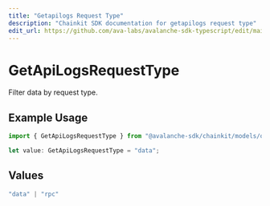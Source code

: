 ```yaml
---
title: "Getapilogs Request Type"
description: "Chainkit SDK documentation for getapilogs request type"
edit_url: https://github.com/ava-labs/avalanche-sdk-typescript/edit/main/chainkit/docs/models/operations/getapilogsrequesttype.md
---
```


# GetApiLogsRequestType

Filter data by request type.

## Example Usage

```typescript
import { GetApiLogsRequestType } from "@avalanche-sdk/chainkit/models/operations";

let value: GetApiLogsRequestType = "data";
```

## Values

```typescript
"data" | "rpc"
```